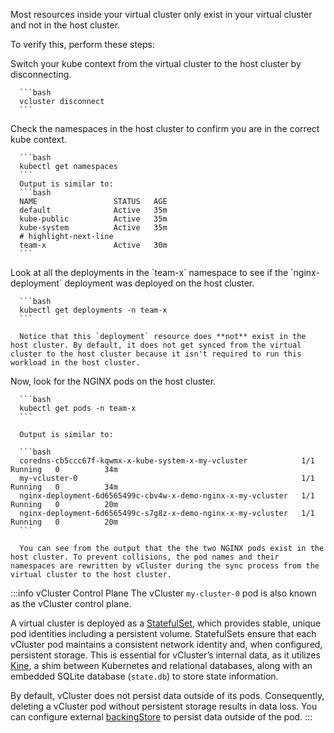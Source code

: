 
Most resources inside your virtual cluster only exist in your virtual cluster and not in the host cluster.


To verify this, perform these steps:

<Flow>
   <Step>
      Switch your kube context from the virtual cluster to the host cluster by disconnecting.

      ```bash
      vcluster disconnect
      ```
   </Step>
   <Step>
      Check the namespaces in the host cluster to confirm you are in the correct kube context.

      ```bash
      kubectl get namespaces
      ```
      Output is similar to:
      ```bash
      NAME                 STATUS   AGE
      default              Active   35m
      kube-public          Active   35m
      kube-system          Active   35m
      # highlight-next-line
      team-x               Active   30m
      ```
   </Step>
   <Step>
      Look at all the deployments in the `team-x` namespace to see if the `nginx-deployment` deployment was deployed on the host cluster.

      ```bash
      kubectl get deployments -n team-x
      ```

      Notice that this `deployment` resource does **not** exist in the host cluster. By default, it does not get synced from the virtual cluster to the host cluster because it isn't required to run this workload in the host cluster.

   </Step>
   <Step>
      Now, look for the NGINX pods on the host cluster.

      ```bash
      kubectl get pods -n team-x
      ```

      Output is similar to:

      ```bash
      coredns-cb5ccc67f-kqwmx-x-kube-system-x-my-vcluster            1/1     Running   0          34m
      my-vcluster-0                                                  1/1     Running   0          34m
      nginx-deployment-6d6565499c-cbv4w-x-demo-nginx-x-my-vcluster   1/1     Running   0          20m
      nginx-deployment-6d6565499c-s7g8z-x-demo-nginx-x-my-vcluster   1/1     Running   0          20m
      ```

      You can see from the output that the the two NGINX pods exist in the host cluster. To prevent collisions, the pod names and their namespaces are rewritten by vCluster during the sync process from the virtual cluster to the host cluster.


:::info vCluster Control Plane
The vCluster `my-cluster-0` pod is also known as the vCluster control plane.

A virtual cluster is deployed as a
[StatefulSet](https://kubernetes.io/docs/concepts/workloads/controllers/statefulset/),
which provides stable, unique pod identities including a persistent volume.
StatefulSets ensure that each vCluster pod maintains a consistent network identity and, when configured, persistent storage.
This is essential for vCluster’s internal data, as it utilizes
[Kine](https://github.com/k3s-io/kine), a shim between Kubernetes and relational
databases, along with an embedded SQLite database (`state.db`) to store state information.

By default, vCluster does not persist data outside of its pods.
Consequently, deleting a vCluster pod without persistent storage results in data
loss. You can configure external [backingStore](/vcluster/configure/vcluster-yaml/control-plane/components/backing-store/) to persist data outside of the
pod.
:::

   </Step>
</Flow>
